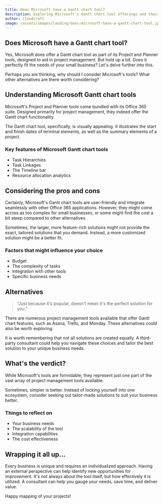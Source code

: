 ```yaml
---
title: Does Microsoft have a Gantt chart tool?
description: Exploring Microsoft's Gantt chart tool offerings and their effectiveness for small businesses
author: Cloudcraft
image: /assets/images/landing/does-microsoft-have-a-gantt-chart-tool.jpg
---
```


## Does Microsoft have a Gantt chart tool?

Yes, Microsoft does offer a Gantt chart tool as part of its Project and Planner tools, designed to aid in project management. But hold up a bit. Does it perfectly fit the needs of your small business? Let's delve further into this.

Perhaps you are thinking, why should I consider Microsoft's tools? What other alternatives are there worth considering?

<ServicesBlurb />

## Understanding Microsoft Gantt chart tools

Microsoft's Project and Planner tools come bundled with its Office 365 suite. Designed primarily for project management, they indeed offer the Gantt chart functionality.

The Gantt chart tool, specifically, is visually appealing. It illustrates the start and finish dates of terminal elements, as well as the summary elements of a project.

### Key features of Microsoft Gantt chart tools

 * Task Hierarchies
 * Task Linkages
 * The Timeline bar
 * Resource allocation analytics

## Considering the pros and cons

Certainly, Microsoft's Gantt chart tools are user-friendly and integrate seamlessly with other Office 365 applications. However, they might come across as too complex for small businesses, or some might find the cost a bit steep compared to other alternatives.

Sometimes, the larger, more feature-rich solutions might not provide the exact, tailored solutions that you demand. Instead, a more customized solution might be a better fit.

### Factors that might influence your choice

 * Budget
 * The complexity of tasks
 * Integration with other tools
 * Specific business needs

<GetStartedBlurb />

## Alternatives 

<blockquote>
"Just because it's popular, doesn't mean it's the perfect solution for you."
</blockquote>

There are numerous project management tools available that offer Gantt chart features, such as Asana, Trello, and Monday. These alternatives could also be worth exploring.

It is worth remembering that not all solutions are created equally. A third-party consultant could help you navigate these choices and tailor the best solution to your unique business needs.

## What's the verdict?

While Microsoft's tools are formidable, they represent just one part of the vast array of project management tools available.

Sometimes, simpler is better. Instead of locking yourself into one ecosystem, consider seeking out tailor-made solutions to suit your business better.

### Things to reflect on

 * Your business needs
 * The scalability of the tool
 * Integration capabilities
 * The cost effectiveness

## Wrapping it all up…

Every business is unique and requires an individualized approach. Having an external perspective can help identify new opportunities for improvement. It's not always about the tool itself, but how effectively it is utilized. A consultant can help you gauge your needs, save time, and deliver value.

Happy mapping of your projects!